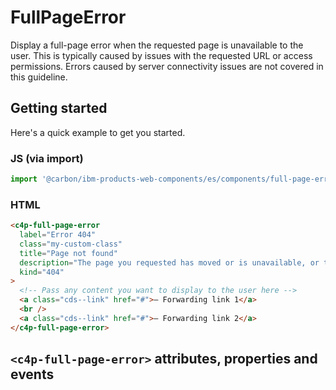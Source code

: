 
<Meta of={FullPageErrorStories} />

# FullPageError

Display a full-page error when the requested page is unavailable to the user.
This is typically caused by issues with the requested URL or access permissions.
Errors caused by server connectivity issues are not covered in this guideline.

## Getting started

Here's a quick example to get you started.

### JS (via import)

```javascript
import '@carbon/ibm-products-web-components/es/components/full-page-error/index.js';
```

### HTML

```html
<c4p-full-page-error
  label="Error 404"
  class="my-custom-class"
  title="Page not found"
  description="The page you requested has moved or is unavailable, or the specified URL is not valid. Please check the URL or search the site for the requested content."
  kind="404"
>
  <!-- Pass any content you want to display to the user here -->
  <a class="cds--link" href="#">– Forwarding link 1</a>
  <br />
  <a class="cds--link" href="#">– Forwarding link 2</a>
</c4p-full-page-error>
```

## `<c4p-full-page-error>` attributes, properties and events

<ArgTypes of="c4p-full-page-error" />
